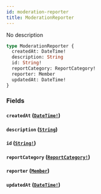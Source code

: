 ```yaml
---
id: moderation-reporter
title: ModerationReporter
---
```


No description

```graphql
type ModerationReporter {
  createdAt: DateTime!
  description: String
  id: String!
  reportCategory: ReportCategory!
  reporter: Member
  updatedAt: DateTime!
}
```

### Fields

#### `createdAt` ([`DateTime!`](/docs/graphql/scalars/date-time))

#### `description` ([`String`](/docs/graphql/scalars/string))

#### `id` ([`String!`](/docs/graphql/scalars/string))

#### `reportCategory` ([`ReportCategory!`](/docs/graphql/enums/report-category))

#### `reporter` ([`Member`](/docs/graphql/objects/member))

#### `updatedAt` ([`DateTime!`](/docs/graphql/scalars/date-time))
